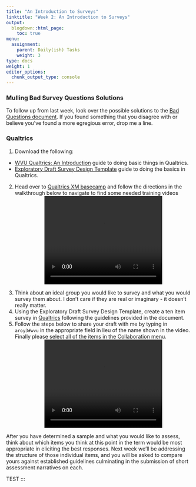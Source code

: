 ```yaml
---
title: "An Introduction to Surveys"
linktitle: "Week 2: An Introduction to Surveys"
output:
  blogdown::html_page:
    toc: true
menu:
  assignment:
    parent: Daily(ish) Tasks
    weight: 3
type: docs
weight: 1
editor_options: 
  chunk_output_type: console
---
```


### Mulling Bad Survey Questions Solutions
To follow up from last week, look over the possible solutions to the [Bad Questions document](/files/Week 2/Bad_Questions_Solutions.docx){target="_blank"}. If you found something that you disagree with or believe you've found a more egregious error, drop me a line.
  
### Qualtrics
1. Download the following:
- [WVU Qualtrics: An Introduction](/files/Week 2/An_Introduction_to_Qualtrics.pdf){target="_blank"} guide to doing basic things in Qualtrics.
- [Exploratory Draft Survey Design Template](/files/Week 2/Exploratory_Survey_Design_Template.docx){target="_blank"} guide to doing the basics in Qualtrics.
2. Head over to [Qualtrics XM basecamp](https://basecamp.qualtrics.com/){target="_blank"} and follow the directions in the walkthrough below to navigate to find some needed training videos
<center>
<video width="320" height="240" controls>
  <source src="/videos/Qualtrics_Basecamp_Login.mp4" type="video/mp4">
</video>

</center>
3. Think about an ideal group you would like to survey and what you would survey them about. I don't care if they are real or imaginary - it doesn't really matter. 
4. Using the Exploratory Draft Survey Design  Template, create a ten item survey in [Qualtrics](https://wvu.qualtrics.com){target="_blank"} following the guidelines provided in the document.
5. Follow the steps below to share your draft with me by typing in `aroy3#wvu` in the appropriate field in lieu of the name shown in the video. Finally please select all of the items in the Collaboration menu.
<center>
<video width="320" height="240" controls>
  <source src="/videos/Qualtrics Collaboration.mp4" type="video/mp4">
</video>

After you have determined a sample and what you would like to assess, think about which items you think at this point in the term would be most appropriate in eliciting the best responses. Next week we'll be addressing the structure of those individual items, and you will be asked to compare yours against established guidelines culminating in the submission of short assessment narratives on each.

TEST
:::
